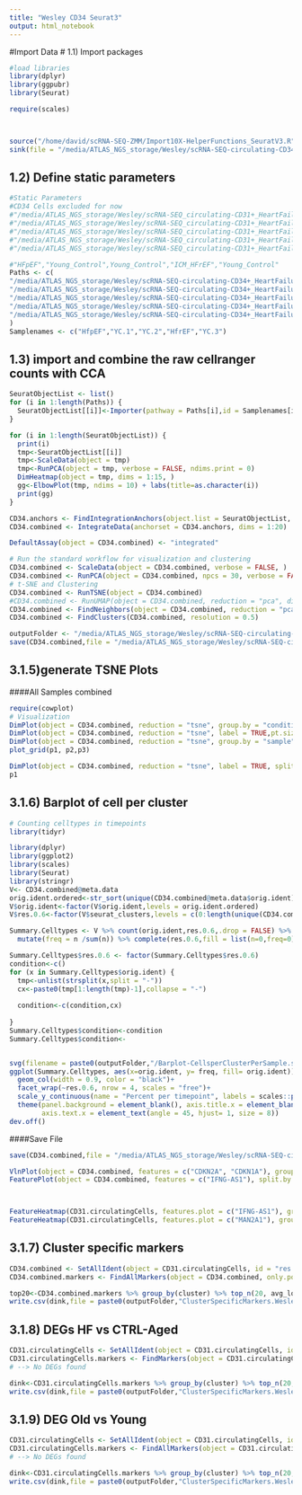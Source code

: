 ```yaml
---
title: "Wesley CD34 Seurat3"
output: html_notebook
---
```


#Import Data
# 1.1) Import packages
```r
#load libraries
library(dplyr)
library(ggpubr)
library(Seurat)

require(scales)



source("/home/david/scRNA-SEQ-ZMM/Import10X-HelperFunctions_SeuratV3.R")
sink(file = "/media/ATLAS_NGS_storage/Wesley/scRNA-SEQ-circulating-CD34+_HeartFailure_Healthy/Analysis-David-2019/Wesley-circulating-CD34+_HeartFailure_Healthy.rmd.log", append = TRUE, split = TRUE)
```


## 1.2) Define static parameters
```r
#Static Parameters 
#CD34 Cells excluded for now
#"/media/ATLAS_NGS_storage/Wesley/scRNA-SEQ_circulating-CD31+_HeartFailure_Healthy_Run2/103588-001-010",
#"/media/ATLAS_NGS_storage/Wesley/scRNA-SEQ_circulating-CD31+_HeartFailure_Healthy_Run2/103588-001-011",
#"/media/ATLAS_NGS_storage/Wesley/scRNA-SEQ_circulating-CD31+_HeartFailure_Healthy_Run2/103588-001-014",
#"/media/ATLAS_NGS_storage/Wesley/scRNA-SEQ_circulating-CD31+_HeartFailure_Healthy_Run2/103588-001-016",
#"/media/ATLAS_NGS_storage/Wesley/scRNA-SEQ_circulating-CD31+_HeartFailure_Healthy_Run2/103588-001-017",

#"HFpEF","Young_Control",Young_Control","ICM_HFrEF","Young_Control"
Paths <- c(
"/media/ATLAS_NGS_storage/Wesley/scRNA-SEQ-circulating-CD34+_HeartFailure_Healthy/103588-001-010/outs/filtered_feature_bc_matrix",
"/media/ATLAS_NGS_storage/Wesley/scRNA-SEQ-circulating-CD34+_HeartFailure_Healthy/103588-001-011/outs/filtered_feature_bc_matrix",
"/media/ATLAS_NGS_storage/Wesley/scRNA-SEQ-circulating-CD34+_HeartFailure_Healthy/103588-001-014/outs/filtered_feature_bc_matrix",
"/media/ATLAS_NGS_storage/Wesley/scRNA-SEQ-circulating-CD34+_HeartFailure_Healthy/103588-001-016/outs/filtered_feature_bc_matrix",
"/media/ATLAS_NGS_storage/Wesley/scRNA-SEQ-circulating-CD34+_HeartFailure_Healthy/103588-001-017/outs/filtered_feature_bc_matrix"
)
Samplenames <- c("HfpEF","YC.1","YC.2","HfrEF","YC.3")
```




## 1.3) import and combine the raw cellranger counts with CCA
```r
SeuratObjectList <- list()
for (i in 1:length(Paths)) {
  SeuratObjectList[[i]]<-Importer(pathway = Paths[i],id = Samplenames[i])
}
```

```r
for (i in 1:length(SeuratObjectList)) {
  print(i)
  tmp<-SeuratObjectList[[i]]
  tmp<-ScaleData(object = tmp)
  tmp<-RunPCA(object = tmp, verbose = FALSE, ndims.print = 0)
  DimHeatmap(object = tmp, dims = 1:15, )
  gg<-ElbowPlot(tmp, ndims = 10) + labs(title=as.character(i))
  print(gg)
}
```


```r
CD34.anchors <- FindIntegrationAnchors(object.list = SeuratObjectList, dims = 1:20, k.filter = 150)
CD34.combined <- IntegrateData(anchorset = CD34.anchors, dims = 1:20)
```


```r
DefaultAssay(object = CD34.combined) <- "integrated"

# Run the standard workflow for visualization and clustering
CD34.combined <- ScaleData(object = CD34.combined, verbose = FALSE, )
CD34.combined <- RunPCA(object = CD34.combined, npcs = 30, verbose = FALSE)
# t-SNE and Clustering
CD34.combined <- RunTSNE(object = CD34.combined)
#CD34.combined <- RunUMAP(object = CD34.combined, reduction = "pca", dims = 1:20)
CD34.combined <- FindNeighbors(object = CD34.combined, reduction = "pca", dims = 1:10)
CD34.combined <- FindClusters(CD34.combined, resolution = 0.5)
```


```r
outputFolder <- "/media/ATLAS_NGS_storage/Wesley/scRNA-SEQ-circulating-CD34+_HeartFailure_Healthy/Analysis-David-2019/"
save(CD34.combined,file = "/media/ATLAS_NGS_storage/Wesley/scRNA-SEQ-circulating-CD34+_HeartFailure_Healthy/Analysis-David-2019/Wesley-PatientData-circulatingCells.unimputed.SeparatedByRun.SecondRun.RData")
```

## 3.1.5)generate TSNE Plots
####All Samples combined
```r
require(cowplot)
# Visualization
DimPlot(object = CD34.combined, reduction = "tsne", group.by = "condition",pt.size = 2)
DimPlot(object = CD34.combined, reduction = "tsne", label = TRUE,pt.size = 2)
DimPlot(object = CD34.combined, reduction = "tsne", group.by = "sample",pt.size = 2)
plot_grid(p1, p2,p3)

DimPlot(object = CD34.combined, reduction = "tsne", label = TRUE, split.by = "condition")
p1

```





## 3.1.6) Barplot of cell per cluster
```r
# Counting celltypes in timepoints
library(tidyr)

library(dplyr)
library(ggplot2)
library(scales)
library(Seurat)
library(stringr)
V<- CD34.combined@meta.data
orig.ident.ordered<-str_sort(unique(CD34.combined@meta.data$orig.ident),numeric = TRUE)
V$orig.ident<-factor(V$orig.ident,levels = orig.ident.ordered)
V$res.0.6<-factor(V$seurat_clusters,levels = c(0:length(unique(CD34.combined@meta.data$seurat_clusters))))

Summary.Celltypes <- V %>% count(orig.ident,res.0.6,.drop = FALSE) %>% group_by(orig.ident) %>%
  mutate(freq = n /sum(n)) %>% complete(res.0.6,fill = list(n=0,freq=0))

Summary.Celltypes$res.0.6 <- factor(Summary.Celltypes$res.0.6)
condition<-c()
for (x in Summary.Celltypes$orig.ident) {
  tmp<-unlist(strsplit(x,split = "-"))
  cx<-paste0(tmp[1:length(tmp)-1],collapse = "-")
  
  condition<-c(condition,cx)
  
}
Summary.Celltypes$condition<-condition
Summary.Celltypes$condition<-


svg(filename = paste0(outputFolder,"/Barplot-CellsperClusterPerSample.svg"),width = 15, height = 10)
ggplot(Summary.Celltypes, aes(x=orig.ident, y= freq, fill= orig.ident))+
  geom_col(width = 0.9, color = "black")+
  facet_wrap(~res.0.6, nrow = 4, scales = "free")+
  scale_y_continuous(name = "Percent per timepoint", labels = scales::percent_format())+
  theme(panel.background = element_blank(), axis.title.x = element_blank(),
        axis.text.x = element_text(angle = 45, hjust= 1, size = 8))
dev.off()


```

####Save File
```r
save(CD34.combined,file = "/media/ATLAS_NGS_storage/Wesley/scRNA-SEQ-circulating-CD34+_HeartFailure_Healthy/Analysis-David-2019/Wesley-PatientData-circulatingCells.unimputed.SeparatedByRun.SecondRun.RData")
```


```r
VlnPlot(object = CD34.combined, features = c("CDKN2A", "CDKN1A"), group.by = "condition")
FeaturePlot(object = CD34.combined, features = c("IFNG-AS1"), split.by = "orig.ident", )



FeatureHeatmap(CD31.circulatingCells, features.plot = c("IFNG-AS1"), group.by = "condition")
FeatureHeatmap(CD31.circulatingCells, features.plot = c("MAN2A1"), group.by = "orig.ident")
```



## 3.1.7) Cluster specific markers
```r
CD34.combined <- SetAllIdent(object = CD31.circulatingCells, id = "res.0.6")
CD34.combined.markers <- FindAllMarkers(object = CD34.combined, only.pos = TRUE, )

top20<-CD34.combined.markers %>% group_by(cluster) %>% top_n(20, avg_logFC)
write.csv(dink,file = paste0(outputFolder,"ClusterSpecificMarkers.Wesley-PatientData-circulatingCells.unimputed.SeparatedByRun.SecondRun.csv"))
```

## 3.1.8) DEGs HF vs CTRL-Aged
```r
CD31.circulatingCells <- SetAllIdent(object = CD31.circulatingCells, id = "condition")
CD31.circulatingCells.markers <- FindMarkers(object = CD31.circulatingCells, only.pos = FALSE, ident.1 = "HF", ident.2 = "Ctrl-Aged")
# --> No DEGs found

dink<-CD31.circulatingCells.markers %>% group_by(cluster) %>% top_n(20, avg_logFC)
write.csv(dink,file = paste0(outputFolder,"ClusterSpecificMarkers.Wesley-PatientData-circulatingCells.unimputed.SeparatedByRun.SecondRun.csv"))
```


## 3.1.9) DEG Old vs Young 
```r
CD31.circulatingCells <- SetAllIdent(object = CD31.circulatingCells, id = "res.0.6")
CD31.circulatingCells.markers <- FindAllMarkers(object = CD31.circulatingCells, only.pos = TRUE)
# --> No DEGs found

dink<-CD31.circulatingCells.markers %>% group_by(cluster) %>% top_n(20, avg_logFC)
write.csv(dink,file = paste0(outputFolder,"ClusterSpecificMarkers.Wesley-PatientData-circulatingCells.unimputed.SeparatedByRun.SecondRun.csv"))
```
